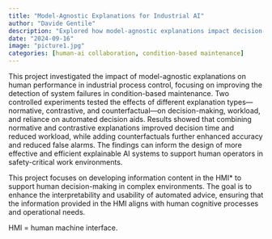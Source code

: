 ```yaml
---
title: "Model-Agnostic Explanations for Industrial AI"
author: "Davide Gentile"
description: "Explored how model-agnostic explanations impact decision-making in industrial process control, particularly for condition-based maintenance. Experiments revealed that combining normative and contrastive explanations enhanced decision speed and accuracy, while counterfactuals reduced false alarms, contributing to safer and more efficient AI systems in industrial settings."
date: "2024-09-16"
image: "picture1.jpg"
categories: [human-ai collaboration, condition-based maintenance]
---
```


This project investigated the impact of model-agnostic explanations on human performance in industrial process control, focusing on improving the detection of system failures in condition-based maintenance. Two controlled experiments tested the effects of different explanation types---normative, contrastive, and counterfactual---on decision-making, workload, and reliance on automated decision aids. Results showed that combining normative and contrastive explanations improved decision time and reduced workload, while adding counterfactuals further enhanced accuracy and reduced false alarms. The findings can inform the design of more effective and efficient explainable AI systems to support human operators in safety-critical work environments.

This project focuses on developing information content in the HMI\* to support human decision-making in complex environments. The goal is to enhance the interpretability and usability of automated advice, ensuring that the information provided in the HMI aligns with human cognitive processes and operational needs.

HMI = human machine interface.
